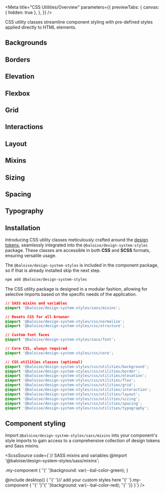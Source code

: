 
<Meta
  title="CSS Utilities/Overview"
  parameters={{
    previewTabs: {
      canvas: { hidden: true },
    },
  }}
/>

<Banner label="CSS Utilities" color="yellow" puzzle />

<Lead>CSS utility classes streamline component styling with pre-defined styles applied directly to HTML elements.</Lead>

## Backgrounds

<GridCards>
  <GridCard
    label="Background Colors"
    pageTitle="CSS Utilities/Background/Background Colors"
    color="yellow"
    description="Select from a range of colors for the background of an element."
  />
</GridCards>

## Borders

<GridCards>
  <GridCard
    label="Border Colors"
    pageTitle="CSS Utilities/Border/Border Colors"
    color="yellow"
    description="Diverse color palettes available for element borders."
  />
  <GridCard
    label="Border Radius"
    pageTitle="CSS Utilities/Border/Border Radius"
    color="yellow"
    description="Defines the radius of an element's corners."
  />
  <GridCard
    label="Border Width"
    pageTitle="CSS Utilities/Border/Border Width"
    color="yellow"
    description="Defines the width of the border."
  />
</GridCards>

## Elevation

<GridCards>
  <GridCard
    label="Opacity"
    pageTitle="CSS Utilities/Elevation/Opacity"
    color="yellow"
    description="Specifies the level of transparency for an element."
  />
  <GridCard
    label="Shadow"
    pageTitle="CSS Utilities/Elevation/Shadow"
    color="yellow"
    description="Determines the box-shadow or text-shadow effect applied to an element."
  />
</GridCards>

## Flexbox

<GridCards>
  <GridCard
    label="Align Content"
    pageTitle="CSS Utilities/Flexbox/Align Content"
    color="yellow"
    description="Determines how flex lines are distributed between and around items."
  />
  <GridCard
    label="Align Items"
    pageTitle="CSS Utilities/Flexbox/Align Items"
    color="yellow"
    description="Specifies alignment along the cross axis."
  />
  <GridCard
    label="Align Self"
    pageTitle="CSS Utilities/Flexbox/Align Self"
    color="yellow"
    description="Specifies the alignment for a specific element along the cross axis."
  />
  <GridCard
    label="Flex Direction"
    pageTitle="CSS Utilities/Flexbox/Flex Direction"
    color="yellow"
    description="Determines the direction of flexible items."
  />
  <GridCard
    label="Flex"
    pageTitle="CSS Utilities/Flexbox/Flex"
    color="yellow"
    description="A shorthand property for setting flex-grow, flex-shrink, and flex-basis simultaneously."
  />
  <GridCard
    label="Gap"
    pageTitle="CSS Utilities/Flexbox/Gap"
    color="yellow"
    description="Specifies the gap size between rows and grid. It is a shorthand for column-gap and row-gap."
  />
  <GridCard
    label="Justify Content"
    pageTitle="CSS Utilities/Flexbox/Justify Content"
    color="yellow"
    description="Specifies alignment along the main axis."
  />
  <GridCard
    label="Flex Wrap"
    pageTitle="CSS Utilities/Flexbox/Flex Wrap"
    color="yellow"
    description="Determines whether flexible items should wrap or not."
  />
</GridCards>

## Grid

<GridCards>
  <GridCard
    label="Grid System"
    pageTitle="CSS Utilities/Grid/Grid System"
    color="yellow"
    description="Determines how flex lines are distributed between and around items."
  />
</GridCards>

## Interactions

<GridCards>
  <GridCard
    label="Cursor"
    pageTitle="CSS Utilities/Interactions/Cursor"
    color="yellow"
    description="Defines the appearance of the mouse cursor when positioned over an element."
  />
  <GridCard
    label="User Select"
    pageTitle="CSS Utilities/Interactions/User Select"
    color="yellow"
    description="Manages the ability of the user to highlight and select text."
  />
</GridCards>

## Layout

<GridCards>
  <GridCard
    label="Container"
    pageTitle="CSS Utilities/Layout/Container"
    color="yellow"
    description="A straightforward container for horizontally centering your content."
  />
  <GridCard
    label="Display"
    pageTitle="CSS Utilities/Layout/Display"
    color="yellow"
    description="Specifies the display behavior of an element on a page."
  />
  <GridCard
    label="Position"
    pageTitle="CSS Utilities/Layout/Position"
    color="yellow"
    description="Position a element on the screen."
  />
  <GridCard
    label="Z-Index"
    pageTitle="CSS Utilities/Layout/Z-Index"
    color="yellow"
    description="Specifies the display behavior of an element on a page."
  />
  <GridCard
    label="Overflow"
    pageTitle="CSS Utilities/Layout/Overflow"
    color="yellow"
    description="Specifies the behavior when content exceeds the area of its container."
  />
  <GridCard
    label="Vertical Align"
    pageTitle="CSS Utilities/Layout/Vertical Align"
    color="yellow"
    description="Establishes the vertical alignment of an inline, inline-block, or table-cell box."
  />
  <GridCard
    label="Placement"
    pageTitle="CSS Utilities/Layout/Placement"
    color="yellow"
    description="Specifies the vertical and horizontal position of a positioned element."
  />
</GridCards>

## Mixins

<GridCards>
  <GridCard
    label="Breakpoints"
    pageTitle="CSS Utilities/Mixins/Breakpoints"
    color="yellow"
    description="To create a responsive layout you can either structure your app with the Sass mixins."
  />
</GridCards>

## Sizing

<GridCards>
  <GridCard
    label="Max Height"
    pageTitle="CSS Utilities/Sizing/Max Height"
    color="yellow"
    description="Defines the max height of an element."
  />
  <GridCard
    label="Min Height"
    pageTitle="CSS Utilities/Sizing/Min Height"
    color="yellow"
    description="Defines the min height of an element."
  />
  <GridCard
    label="Height"
    pageTitle="CSS Utilities/Sizing/Height"
    color="yellow"
    description="Defines the height of an element."
  />
  <GridCard
    label="Max Width"
    pageTitle="CSS Utilities/Sizing/Max Width"
    color="yellow"
    description="Defines the max width of an element."
  />
  <GridCard
    label="Min Width"
    pageTitle="CSS Utilities/Sizing/Min Width"
    color="yellow"
    description="Defines the min width of an element."
  />
  <GridCard
    label="Width"
    pageTitle="CSS Utilities/Sizing/Width"
    color="yellow"
    description="Defines the width of an element."
  />
</GridCards>

## Spacing

<GridCards>
  <GridCard
    label="Margin"
    pageTitle="CSS Utilities/Spacing/Margin"
    color="yellow"
    description="Determines the space around an element."
  />
  <GridCard
    label="Padding"
    pageTitle="CSS Utilities/Spacing/Padding"
    color="yellow"
    description="Determines the space between the content and its border."
  />
</GridCards>

## Typography

<GridCards>
  <GridCard
    label="Text Colors"
    pageTitle="CSS Utilities/Typography/Text Colors"
    color="yellow"
    description="Diverse color palettes available for the text of an element."
  />
  <GridCard
    label="Font Family"
    pageTitle="CSS Utilities/Typography/Font Family"
    color="yellow"
    description="Specifies font family for headings and paragraphs."
  />
  <GridCard
    label="Font Size"
    pageTitle="CSS Utilities/Typography/Font Size"
    color="yellow"
    description="Specifies the font size of an element."
  />
  <GridCard
    label="Text Align"
    pageTitle="CSS Utilities/Typography/Text Align"
    color="yellow"
    description="Determines the alignment of text within an element."
  />
  <GridCard
    label="Text Transform"
    pageTitle="CSS Utilities/Typography/Text Transform"
    color="yellow"
    description="Determines the transformation applied to text within an element."
  />
  <GridCard
    label="Font Weight"
    pageTitle="CSS Utilities/Typography/Font Weight"
    color="yellow"
    description="Defines the font weight of an element."
  />
  <GridCard
    label="White Space"
    pageTitle="CSS Utilities/Typography/White Space"
    color="yellow"
    description="Determines if a word should wrap based on white space or not."
  />
</GridCards>

## Installation

Introducing CSS utility classes meticulously crafted around the [design tokens](?path=/docs/foundation-design-tokens--documentation),
seamlessly integrated into the `@baloise/design-system-styles` package. These classes are accessible in
both **CSS** and **SCSS** formats, ensuring versatile usage.

The `@baloise/design-system-styles` is included in the component package, so if that is already installed skip the next step.

```bash
npm add @baloise/design-system-styles
```

The CSS utility package is designed in a modular fashion, allowing for selective imports based on the specific needs of the application.

```css
// SASS mixins and variables
@import '@baloise/design-system-styles/sass/mixins';

// Resets CSS for all browser
@import '@baloise/design-system-styles/css/normalize';
@import '@baloise/design-system-styles/css/structure';

// Custom font faces
@import '@baloise/design-system-styles/sass/font';

// Core CSS, always required
@import '@baloise/design-system-styles/css/core';

// CSS utilities classes (optional)
@import '@baloise/design-system-styles/css/utilities/background';
@import '@baloise/design-system-styles/css/utilities/border';
@import '@baloise/design-system-styles/css/utilities/elevation';
@import '@baloise/design-system-styles/css/utilities/flex';
@import '@baloise/design-system-styles/css/utilities/grid';
@import '@baloise/design-system-styles/css/utilities/interaction';
@import '@baloise/design-system-styles/css/utilities/layout';
@import '@baloise/design-system-styles/css/utilities/sizing';
@import '@baloise/design-system-styles/css/utilities/spacing';
@import '@baloise/design-system-styles/css/utilities/typography';
```

## Component styling

Import `@baloise/design-system-styles/sass/mixins` into your component's style imports to gain access to a comprehensive collection of design tokens and Sass mixins.

<ScssSource code={`// SASS mixins and variables
@import '@baloise/design-system-styles/sass/mixins';

.my-component {
${' '}${' '}background: var(--bal-color-green);
}

@include desktop() {
${' '}${' '}// add your custom styles here
${' '}${' '}.my-component {
${' '}${' '}${' '}${' '}background: var(--bal-color-red);
${' '}${' '}}
}`} />

<Footer />
